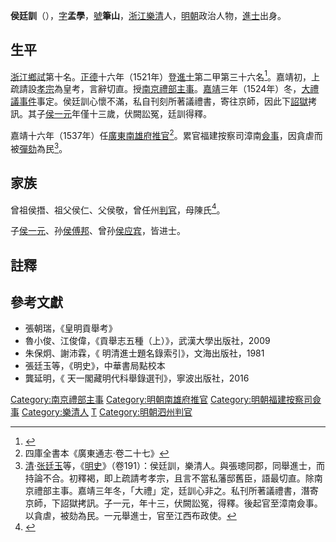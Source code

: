 {{明清人物信息框
| 姓名 = 侯廷訓
| 原名 = 
| 圖片名稱= 
| 圖片大小 = 
| 圖片說明 = 
| 最高職務 = 福建按察司漳南僉事
| 國家 = 大明 
| 爵位 =
| 籍貫 = [[浙江|浙江]][[樂清縣|樂清縣]]
| 族裔 = 漢族
| 旗籍 = 
| 字號 = 字孟學，號筆山
| 諡號 = 
| 出生日期 = [[成化|成化]]二十年（1484年）
| 出生地點 = [[浙江|浙江]][[樂清縣|樂清縣]]
| 逝世日期 = [[嘉靖|嘉靖]]二十五年（1546年）
| 逝世地點 = [[浙江|浙江]][[樂清縣|樂清縣]]
| 墓葬 = 
| 配偶 =  
| 親屬 = [[侯一元_(嘉靖進士)|侯一元]]（子）
| 出身 = 
*正德十六年辛巳科進士出身
| 經歷 = 
| 著作 =   
}}

'''侯廷訓'''（{{bd|1484年||1546年|catIdx=H侯}}），[[表字|字]]'''孟學'''，[[號|號]]'''筆山'''，[[浙江|浙江]][[樂清|樂清]]人，[[明朝|明朝]]政治人物，[[進士|進士]]出身。

==生平==
[[浙江|浙江]][[鄉試|鄉試]]第十名。[[正德_(明朝)|正德]]十六年（1521年）登[[進士|進士]]第二甲第三十六名<ref>{{Cite book|title=《皇明贡举考》卷五|last=（明）[[张朝瑞|张朝瑞]]|first=|publisher=《续修四库全书》史部第828册|year=|isbn=|location=|pages=}}</ref>。嘉靖初，上疏請設[[明孝宗|孝宗]]為皇考，言辭切直。授[[南京|南京]][[禮部|禮部]][[主事|主事]]。[[嘉靖|嘉靖]]三年（1524年）冬，[[大禮議事件|大禮議事件]]事定。侯廷訓心懷不滿，私自刊刻所著議禮書，寄往京師，因此下[[詔獄|詔獄]]拷訊。其子[[侯一元_(嘉靖進士)|侯一元]]年僅十三歲，伏闕訟冤，廷訓得釋。

嘉靖十六年（1537年）任[[廣東|廣東]][[南雄府|南雄府]][[推官|推官]]<ref>四庫全書本《廣東通志·卷二十七》</ref>。累官福建按察司漳南[[僉事|僉事]]，因貪虐而被[[彈劾|彈劾]]為民<ref>[[清|清]]·[[张廷玉|张廷玉]]等，《[[明史|明史]]》（卷191）：侯廷訓，樂清人。與張璁同郡，同舉進士，而持論不合。初釋褐，即上疏請考孝宗，且言不當私藩邸舊臣，語最切直。除南京禮部主事。嘉靖三年冬，「大禮」定，廷訓心非之。私刊所著議禮書，潛寄京師，下詔獄拷訊。子一元，年十三，伏闕訟冤，得釋。後起官至漳南僉事。以貪虐，被劾為民。一元舉進士，官至江西布政使。</ref>。

==家族==
曾祖侯撍、祖父侯仁、父侯敬，曾任州[[判官|判官]]，母陳氏<ref>{{Cite book|title=天一阁藏明代科举录选刊 登科录 点校本|last=龚延明主编|first=|publisher=宁波出版社|year=2016|isbn=978-7-5526-2320-8|location=宁波|pages=|quote=《天一閣藏明代科舉錄選刊.登科錄》之《正德十六年辛巳科進士登科錄》}}</ref>。

子[[侯一元|侯一元]]、孙[[侯傅邦|侯傅邦]]、曾孙[[侯应宾|侯应宾]]，皆进士。

==註釋==
{{reflist}}

==參考文獻==
*張朝瑞，《皇明貢舉考》
*魯小俊、江俊偉，《貢舉志五種（上）》，武漢大學出版社，2009
*朱保炯、謝沛霖，《 明清進士題名錄索引》，文海出版社，1981
*張廷玉等，《明史》，中華書局點校本
*龔延明，《 天一閣藏明代科舉錄選刊》，寧波出版社，2016

{{正德十六年辛巳科殿試金榜}}
{{DEFAULTSORT:Hou侯}}

[[Category:南京禮部主事|Category:南京禮部主事]]
[[Category:明朝南雄府推官|Category:明朝南雄府推官]]
[[Category:明朝福建按察司僉事|Category:明朝福建按察司僉事]]
[[Category:樂清人|Category:樂清人]]
[[Category:侯姓|T]]
[[Category:明朝泗州判官|Category:明朝泗州判官]]